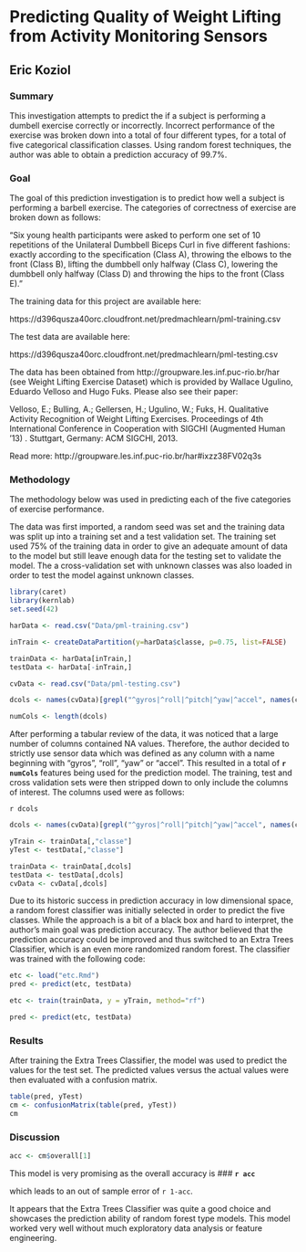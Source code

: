# Predicting Quality of Weight Lifting from Activity Monitoring Sensors
## Eric Koziol

### Summary
This investigation attempts to predict the if a subject is performing a dumbell exercise correctly or incorrectly.  Incorrect performance of the exercise was broken down into a total of four different types, for a total of five categorical classification classes.  Using random forest techniques, the author was able to obtain a prediction accuracy of 99.7%.

### Goal
The goal of this prediction investigation is to predict how well a subject is performing a barbell exercise.  The categories of correctness of exercise are broken down as follows:

"Six young health participants were asked to perform one set of 10 repetitions of the Unilateral Dumbbell Biceps Curl in five different fashions: exactly according to the specification (Class A), throwing the elbows to the front (Class B), lifting the dumbbell only halfway (Class C), lowering the dumbbell only halfway (Class D) and throwing the hips to the front (Class E)."

The training data for this project are available here: 

https://d396qusza40orc.cloudfront.net/predmachlearn/pml-training.csv

The test data are available here: 

https://d396qusza40orc.cloudfront.net/predmachlearn/pml-testing.csv

The data has been obtained from http://groupware.les.inf.puc-rio.br/har (see Weight Lifting Exercise Dataset) which is provided by Wallace Ugulino, Eduardo Velloso and Hugo Fuks.  Please also see their paper:

Velloso, E.; Bulling, A.; Gellersen, H.; Ugulino, W.; Fuks, H. Qualitative Activity Recognition of Weight Lifting Exercises. Proceedings of 4th International Conference in Cooperation with SIGCHI (Augmented Human '13) . Stuttgart, Germany: ACM SIGCHI, 2013.

Read more: http://groupware.les.inf.puc-rio.br/har#ixzz38FV02q3s


### Methodology
The methodology below was used in predicting each of the five categories of exercise performance.

The data was first imported, a random seed was set and the training data was split up into a training set and a test validation set.  The training set used 75% of the training data in order to give an adequate amount of data to the model but still leave enough data for the testing set to validate the model. The a cross-validation set with unknown classes was also loaded in order to test the model against unknown classes.

```r
library(caret)
library(kernlab)
set.seed(42)

harData <- read.csv("Data/pml-training.csv")

inTrain <- createDataPartition(y=harData$classe, p=0.75, list=FALSE)

trainData <- harData[inTrain,]
testData <- harData[-inTrain,]

cvData <- read.csv("Data/pml-testing.csv")
```

```r
dcols <- names(cvData)[grepl("^gyros|^roll|^pitch|^yaw|^accel", names(cvData))]

numCols <- length(dcols)
```


After performing a tabular review of the data, it was noticed that a large number of columns contained NA values.  Therefore, the author decided to strictly use sensor data which was defined as any column with a name beginning with "gyros", "roll", "yaw" or "accel".  This resulted in a total of **`r numCols`** features being used for the prediction model.  The training, test and cross validation sets were then stripped down to only include the columns of interest.  The columns used were as follows:

`r dcols`

```r
dcols <- names(cvData)[grepl("^gyros|^roll|^pitch|^yaw|^accel", names(cvData))]

yTrain <- trainData[,"classe"]
yTest <- testData[,"classe"]

trainData <- trainData[,dcols]
testData <- testData[,dcols]
cvData <- cvData[,dcols]
```

Due to its historic success in prediction accuracy in low dimensional space, a random forest classifier was initially selected in order to predict the five classes.  While the approach is a bit of a black box and hard to interpret, the author's main goal was prediction accuracy.  The author believed that the prediction accuracy could be improved and thus switched to an Extra Trees Classifier, which is an even more randomized random forest.  The classifier was trained with the following code:

```r
etc <- load("etc.Rmd")
pred <- predict(etc, testData)
```

```r
etc <- train(trainData, y = yTrain, method="rf")

pred <- predict(etc, testData)
```

### Results
After training the Extra Trees Classifier, the model was used to predict the values for the test set.  The predicted values versus the actual values were then evaluated with a confusion matrix.

```r
table(pred, yTest)
cm <- confusionMatrix(table(pred, yTest))
cm
```


### Discussion
```r
acc <- cm$overall[1]
```

This model is very promising as the overall accuracy is 
### **`r acc`** 

which leads to an out of sample error of `r 1-acc`.


It appears that the Extra Trees Classifier was quite a good choice and showcases the prediction ability of random forest type models.  This model worked very well without much exploratory data analysis or feature engineering.
